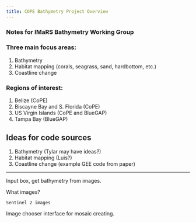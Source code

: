 ```yaml
---
title: COPE Bathymetry Project Overview
---
```


### Notes for IMaRS Bathymetry Working Group

### Three main focus areas:
1. Bathymetry
2. Habitat mapping (corals, seagrass, sand, hardbottom, etc.)
3. Coastline change

### Regions of interest:
1. Belize (CoPE)
2. Biscayne Bay and S. Florida (CoPE)
3. US Virgin Islands (CoPE and BlueGAP)
4. Tampa Bay (BlueGAP)

## Ideas for code sources
1. Bathymetry (Tylar may have ideas?)
2. Habitat mapping (Luis?)
3. Coastline change (example GEE code from paper)

----------------

Input box, get bathymetry from images.

What images?

    Sentinel 2 images

Image chooser interface for mosaic creating.


